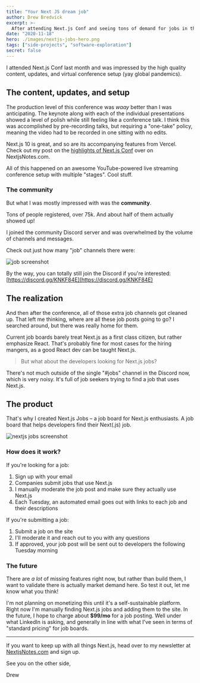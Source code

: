 ```yaml
---
title: "Your Next JS dream job"
author: Drew Bredvick
excerpt: >-
  After attending Next.js Conf and seeing tons of demand for jobs in the community Discord, I built a custom job board using Next.js, AWS Amplify, and TailwindUI.
date: "2020-11-18"
hero: ./images/nextjs-jobs-hero.png
tags: ["side-projects", "software-exploration"]
secret: false
---
```


I attended Next.js Conf last month and was impressed by the high quality content, updates, and virtual conference setup (yay global pandemics).

## The content, updates, and setup

The production level of this conference was _waay_ better than I was anticipating.
The keynote along with each of the individual presentations showed a level of polish while still feeling like a conference talk.
I think this was accomplished by pre-recording talks, but requiring a "one-take" policy, meaning the video had to be recorded in one sitting with no edits.

Next.js 10 is great, and so are its accompanying features from Vercel. Check out my post on the [highlights of Next.js Conf](https://nextjsnotes.com/next-js-conf-highlights-2020/) over on NextjsNotes.com.

All of this happened on an awesome YouTube-powered live streaming conference setup with multiple "stages". Cool stuff.

### The community

But what I was mostly impressed with was the **community**.

Tons of people registered, over 75k. And about half of them actually showed up!

I joined the community Discord server and was overwhelmed by the volume of channels and messages.

Check out just how many "job" channels there were:

![job screenshot](./images/jobs.png)

By the way, you can totally still join the Discord if you're interested: [https://discord.gg/KNKF84E](https://discord.gg/KNKF84E)

## The realization

And then after the conference, all of those extra job channels got cleaned up.
That left me thinking, where are all these job posts going to go?
I searched around, but there was really home for them.

Current job boards barely treat Next.js as a first class citizen, but rather emphasize React.
That's probably fine for most cases for the hiring mangers, as a good React dev can be taught Next.js.

> But what about the developers looking for Next.js jobs?

There's not much outside of the single "#jobs" channel in the Discord now, which is very noisy. It's full of job seekers trying to find a job that uses Next.js.

## The product

That's why I created Next.js Jobs – a job board for Next.js enthusiasts. A job board that helps developers find their Next(.js) job.

![nextjs jobs screenshot](./images/nextjs-jobs.png)

### How does it work?

If you're looking for a job:

1. Sign up with your email
2. Companies submit jobs that use Next.js
3. I manually moderate the job post and make sure they actually use Next.js
4. Each Tuesday, an automated email goes out with links to each job and their descriptions

If you're submitting a job:

1. Submit a job on the site
2. I'll moderate it and reach out to you with any questions
3. If approved, your job post will be sent out to developers the following Tuesday morning

### The future

There are _a lot_ of missing features right now, but rather than build them, I want to validate there is actually market demand here.
So test it out, let me know what you think!

I'm not planning on monetizing this until it's a self-sustainable platform. Right now I'm manually finding Next.js jobs and adding them to the site. In the future, I hope to charge about **$99/mo** for a job posting. Well under what LinkedIn is asking, and generally in line with what I've seen in terms of "standard pricing" for job boards.

---

If you want to keep up with all things Next.js, head over to my newsletter at [NextjsNotes.com](https://nextjsnotes.com/#/portal/signup) and sign up.

See you on the other side,

Drew
